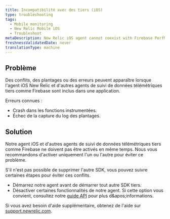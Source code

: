 ```yaml
---
title: Incompatibilité avec des tiers (iOS)
type: troubleshooting
tags:
  - Mobile monitoring
  - New Relic Mobile iOS
  - Troubleshoot
metaDescription: New Relic iOS agent cannot coexist with Firebase PerfMon SDK
freshnessValidatedDate: never
translationType: machine
---
```


## Problème

Des conflits, des plantages ou des erreurs peuvent apparaître lorsque l&apos;agent iOS New Relic et d&apos;autres agents de suivi de données télémétriques tiers comme Firebase sont inclus dans une application.

Erreurs connues :

* Crash dans les fonctions instrumentées.
* Échec de la capture du log des plantages.

## Solution

Notre agent iOS et d&apos;autres agents de suivi de données télémétriques tiers comme Firebase ne doivent pas être activés en même temps. Nous vous recommandons d&apos;activer uniquement l&apos;un ou l&apos;autre pour éviter ce problème.

S&apos;il n&apos;est pas possible de supprimer l&apos;autre SDK, vous pouvez suivre certaines étapes pour éviter ces conflits.

* Démarrez notre agent avant de démarrer tout autre SDK tiers.
* Désactiver certaines fonctionnalités de notre agent. Si cette option vous convient, consultez notre [guide API](/docs/mobile-monitoring/new-relic-mobile/mobile-sdk/configure-settings/) pour plus d&amp;apos;informations.

Si vous avez besoin d&apos;aide supplémentaire, obtenez de l&apos;aide sur [support.newrelic.com](https://support.newrelic.com).